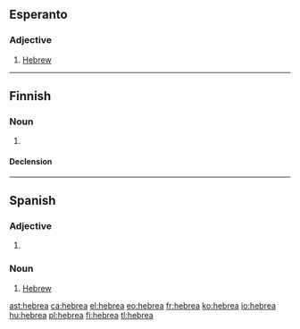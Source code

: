==Esperanto==

===Adjective===
{{eo-head}}

# [[Hebrew]]

----

==Finnish==

===Noun===
{{fi-noun}}

# {{lb|fi|deprecated}} {{alternative spelling of|heprea|lang=fi}}

====Declension====
{{fi-decl-kulkija|n=sg|hebre|a}}

----

==Spanish==

===Adjective===
{{head|es|adjective form|g=f}}

# {{inflection of|hebreo||f|s|lang=es}}

===Noun===
{{es-noun|f|m=hebreo}}

# [[Hebrew]]

[[ast:hebrea]]
[[ca:hebrea]]
[[el:hebrea]]
[[eo:hebrea]]
[[fr:hebrea]]
[[ko:hebrea]]
[[io:hebrea]]
[[hu:hebrea]]
[[pl:hebrea]]
[[fi:hebrea]]
[[tl:hebrea]]